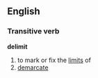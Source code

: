 ==English==
=== Transitive verb ===
'''delimit'''
# to mark or fix the [[limit|limits]] of
# [[demarcate]]